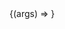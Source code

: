 
<Meta title="SuperHeader" component={SuperHeader} />

<Canvas>
  <Story
    name="Default"
    args={{ message: "Free shipping on domestic orders over $75!" }}
  >
    {(args) => <SuperHeader {...args} />}
  </Story>
</Canvas>
